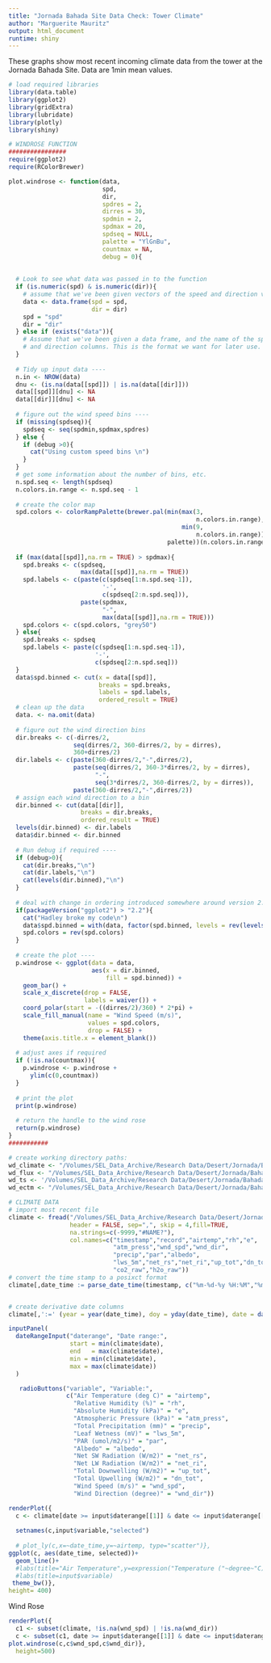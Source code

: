 ```yaml
---
title: "Jornada Bahada Site Data Check: Tower Climate"
author: "Marguerite Mauritz"
output: html_document
runtime: shiny
---
```

  
These graphs show most recent incoming climate data from the tower at the Jornada Bahada Site. Data are 1min mean values. 


```r

# load required libraries
library(data.table)
library(ggplot2)
library(gridExtra)
library(lubridate)
library(plotly)
library(shiny)

# WINDROSE FUNCTION
################
require(ggplot2)
require(RColorBrewer)

plot.windrose <- function(data,
                          spd,
                          dir,
                          spdres = 2,
                          dirres = 30,
                          spdmin = 2,
                          spdmax = 20,
                          spdseq = NULL,
                          palette = "YlGnBu",
                          countmax = NA,
                          debug = 0){
  
  
  # Look to see what data was passed in to the function
  if (is.numeric(spd) & is.numeric(dir)){
    # assume that we've been given vectors of the speed and direction vectors
    data <- data.frame(spd = spd,
                       dir = dir)
    spd = "spd"
    dir = "dir"
  } else if (exists("data")){
    # Assume that we've been given a data frame, and the name of the speed 
    # and direction columns. This is the format we want for later use.    
  }  
  
  # Tidy up input data ----
  n.in <- NROW(data)
  dnu <- (is.na(data[[spd]]) | is.na(data[[dir]]))
  data[[spd]][dnu] <- NA
  data[[dir]][dnu] <- NA
  
  # figure out the wind speed bins ----
  if (missing(spdseq)){
    spdseq <- seq(spdmin,spdmax,spdres)
  } else {
    if (debug >0){
      cat("Using custom speed bins \n")
    }
  }
  # get some information about the number of bins, etc.
  n.spd.seq <- length(spdseq)
  n.colors.in.range <- n.spd.seq - 1
  
  # create the color map
  spd.colors <- colorRampPalette(brewer.pal(min(max(3,
                                                    n.colors.in.range),
                                                min(9,
                                                    n.colors.in.range)),                                               
                                            palette))(n.colors.in.range)
  
  if (max(data[[spd]],na.rm = TRUE) > spdmax){    
    spd.breaks <- c(spdseq,
                    max(data[[spd]],na.rm = TRUE))
    spd.labels <- c(paste(c(spdseq[1:n.spd.seq-1]),
                          '-',
                          c(spdseq[2:n.spd.seq])),
                    paste(spdmax,
                          "-",
                          max(data[[spd]],na.rm = TRUE)))
    spd.colors <- c(spd.colors, "grey50")
  } else{
    spd.breaks <- spdseq
    spd.labels <- paste(c(spdseq[1:n.spd.seq-1]),
                        '-',
                        c(spdseq[2:n.spd.seq]))    
  }
  data$spd.binned <- cut(x = data[[spd]],
                         breaks = spd.breaks,
                         labels = spd.labels,
                         ordered_result = TRUE)
  # clean up the data
  data. <- na.omit(data)
  
  # figure out the wind direction bins
  dir.breaks <- c(-dirres/2,
                  seq(dirres/2, 360-dirres/2, by = dirres),
                  360+dirres/2)  
  dir.labels <- c(paste(360-dirres/2,"-",dirres/2),
                  paste(seq(dirres/2, 360-3*dirres/2, by = dirres),
                        "-",
                        seq(3*dirres/2, 360-dirres/2, by = dirres)),
                  paste(360-dirres/2,"-",dirres/2))
  # assign each wind direction to a bin
  dir.binned <- cut(data[[dir]],
                    breaks = dir.breaks,
                    ordered_result = TRUE)
  levels(dir.binned) <- dir.labels
  data$dir.binned <- dir.binned
  
  # Run debug if required ----
  if (debug>0){    
    cat(dir.breaks,"\n")
    cat(dir.labels,"\n")
    cat(levels(dir.binned),"\n")       
  }  
  
  # deal with change in ordering introduced somewhere around version 2.2
  if(packageVersion("ggplot2") > "2.2"){    
    cat("Hadley broke my code\n")
    data$spd.binned = with(data, factor(spd.binned, levels = rev(levels(spd.binned))))
    spd.colors = rev(spd.colors)
  }
  
  # create the plot ----
  p.windrose <- ggplot(data = data,
                       aes(x = dir.binned,
                           fill = spd.binned)) +
    geom_bar() + 
    scale_x_discrete(drop = FALSE,
                     labels = waiver()) +
    coord_polar(start = -((dirres/2)/360) * 2*pi) +
    scale_fill_manual(name = "Wind Speed (m/s)", 
                      values = spd.colors,
                      drop = FALSE) +
    theme(axis.title.x = element_blank())
  
  # adjust axes if required
  if (!is.na(countmax)){
    p.windrose <- p.windrose +
      ylim(c(0,countmax))
  }
  
  # print the plot
  print(p.windrose)  
  
  # return the handle to the wind rose
  return(p.windrose)
}
###########

# create working directory paths: 
wd_climate <- "/Volumes/SEL_Data_Archive/Research Data/Desert/Jornada/Bahada/Tower/TowerClimate_met/2020/Raw_Data/ASCII"
wd_flux <- "/Volumes/SEL_Data_Archive/Research Data/Desert/Jornada/Bahada/Tower/Flux/2020/Raw_Data/ASCII"
wd_ts <- '/Volumes/SEL_Data_Archive/Research Data/Desert/Jornada/Bahada/Tower/EddyCovariance_ts/2020/Raw_Data/ASCII'
wd_ectm <- "/Volumes/SEL_Data_Archive/Research Data/Desert/Jornada/Bahada/Tower/SoilSensor_ECTM/2020/Raw_Data/ASCII"

# CLIMATE DATA
# import most recent file
climate <- fread("/Volumes/SEL_Data_Archive/Research Data/Desert/Jornada/Bahada/Tower/TowerClimate_met/2020/Raw_Data/ASCII/dataL1_met_2020.csv",
                 header = FALSE, sep=",", skip = 4,fill=TRUE,
                 na.strings=c(-9999,"#NAME?"),
                 col.names=c("timestamp","record","airtemp","rh","e",
                             "atm_press","wnd_spd","wnd_dir",
                             "precip","par","albedo",
                             "lws_5m","net_rs","net_ri","up_tot","dn_tot",
                             "co2_raw","h2o_raw"))
# convert the time stamp to a posixct format
climate[,date_time := parse_date_time(timestamp, c("%m-%d-%y %H:%M","%m-%d-%y %H:%M:%S", "%Y!-%m-%d %H:%M:%S"))]


# create derivative date columns
climate[,':=' (year = year(date_time), doy = yday(date_time), date = date(date_time))]
```


```r
inputPanel(
  dateRangeInput("daterange", "Date range:",
                 start = min(climate$date),
                 end   = max(climate$date),
                 min = min(climate$date),
                 max = max(climate$date))
  )

   radioButtons("variable", "Variable:",
                c("Air Temperature (deg C)" = "airtemp",
                  "Relative Humidity (%)" = "rh",
                  "Absolute Humidity (kPa)" = "e",
                  "Atmospheric Pressure (kPa)" = "atm_press",
                  "Total Precipitation (mm)" = "precip",
                  "Leaf Wetness (mV)" = "lws_5m",
                  "PAR (umol/m2/s)" = "par",
                  "Albedo" = "albedo",
                  "Net SW Radiation (W/m2)" = "net_rs",
                  "Net LW Radiation (W/m2)" = "net_ri",
                  "Total Downwelling (W/m2)" = "up_tot",
                  "Total Upwelling (W/m2)" = "dn_tot",
                  "Wind Speed (m/s)" = "wnd_spd",
                  "Wind Direction (degree)" = "wnd_dir"))

renderPlot({
  c <- climate[date >= input$daterange[[1]] & date <= input$daterange[[2]],.SD,.SDcols=c("date","date_time",input$variable)]
 
  setnames(c,input$variable,"selected")
  
  # plot_ly(c,x=~date_time,y=~airtemp, type="scatter")},
ggplot(c, aes(date_time, selected))+
  geom_line()+
  #labs(title="Air Temperature",y=expression("Temperature ("~degree~"C)"))+
  #labs(title=input$variable)
 theme_bw()}, 
height= 400)
```

Wind Rose

```r
renderPlot({
  c1 <- subset(climate, !is.na(wnd_spd) | !is.na(wnd_dir))
  c <- subset(c1, date >= input$daterange[[1]] & date <= input$daterange[[2]])
plot.windrose(c,c$wnd_spd,c$wnd_dir)},
  height=500)

```
